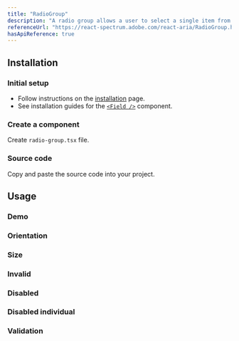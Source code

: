 ```yaml
---
title: "RadioGroup"
description: "A radio group allows a user to select a single item from a list of mutually exclusive options."
referenceUrl: "https://react-spectrum.adobe.com/react-aria/RadioGroup.html"
hasApiReference: true
---
```


## Installation

<Steps>

### Initial setup

- Follow instructions on the [installation](/docs/overview/installation) page.
- See installation guides for the [`<Field />`](/docs/components/field) component.

### Create a component

Create `radio-group.tsx` file.

### Source code

Copy and paste the source code into your project.

</Steps>

## Usage

### Demo

<ComponentPreview slug="radioGroup/demo" />

### Orientation

<ComponentPreview slug="radioGroup/orientation" />

### Size

<ComponentPreview slug="radioGroup/size" />

### Invalid

<ComponentPreview slug="radioGroup/invalid" />

### Disabled

<ComponentPreview slug="radioGroup/disabled" />

### Disabled individual

<ComponentPreview slug="radioGroup/disabledIndividual" />

### Validation

<ComponentPreview slug="radioGroup/validation" />
